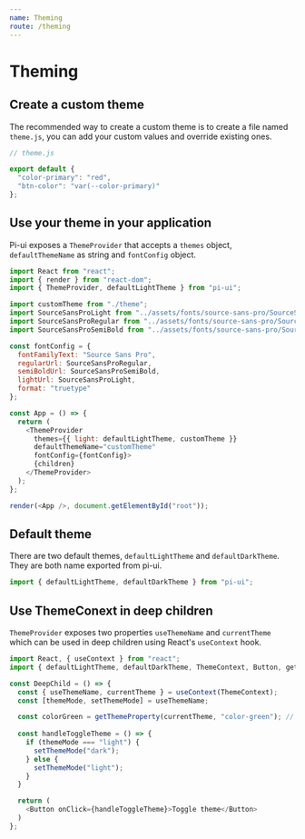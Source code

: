 ```yaml
---
name: Theming
route: /theming
---
```


# Theming

## Create a custom theme

The recommended way to create a custom theme is to create a file named `theme.js`, you can add your custom values and override existing ones.

```js
// theme.js

export default {
  "color-primary": "red",
  "btn-color": "var(--color-primary)"
};
```

## Use your theme in your application

Pi-ui exposes a `ThemeProvider` that accepts a `themes` object, `defaultThemeName` as string and `fontConfig` object.

```js
import React from "react";
import { render } from "react-dom";
import { ThemeProvider, defaultLightTheme } from "pi-ui";

import customTheme from "./theme";
import SourceSansProLight from "../assets/fonts/source-sans-pro/SourceSansPro-Light.ttf";
import SourceSansProRegular from "../assets/fonts/source-sans-pro/SourceSansPro-Regular.ttf";
import SourceSansProSemiBold from "../assets/fonts/source-sans-pro/SourceSansPro-SemiBold.ttf";

const fontConfig = {
  fontFamilyText: "Source Sans Pro",
  regularUrl: SourceSansProRegular,
  semiBoldUrl: SourceSansProSemiBold,
  lightUrl: SourceSansProLight,
  format: "truetype"
};

const App = () => {
  return (
    <ThemeProvider
      themes={{ light: defaultLightTheme, customTheme }}
      defaultThemeName="customTheme"
      fontConfig={fontConfig}>
      {children}
    </ThemeProvider>
  );
};

render(<App />, document.getElementById("root"));
```

## Default theme

There are two default themes, `defaultLightTheme` and `defaultDarkTheme`. They are both name exported from pi-ui.

```js
import { defaultLightTheme, defaultDarkTheme } from "pi-ui";
```

## Use ThemeConext in deep children

`ThemeProvider` exposes two properties `useThemeName` and `currentTheme` which can be used in deep children using React's `useContext` hook.

```js
import React, { useContext } from "react";
import { defaultLightTheme, defaultDarkTheme, ThemeContext, Button, getThemeProperty } from "pi-ui";

const DeepChild = () => {
  const { useThemeName, currentTheme } = useContext(ThemeContext);
  const [themeMode, setThemeMode] = useThemeName;

  const colorGreen = getThemeProperty(currentTheme, "color-green"); // get theme property 
  
  const handleToggleTheme = () => {
    if (themeMode === "light") {
      setThemeMode("dark");
    } else {
      setThemeMode("light");
    }
  }

  return (
    <Button onClick={handleToggleTheme}>Toggle theme</Button>
  )
};
```
